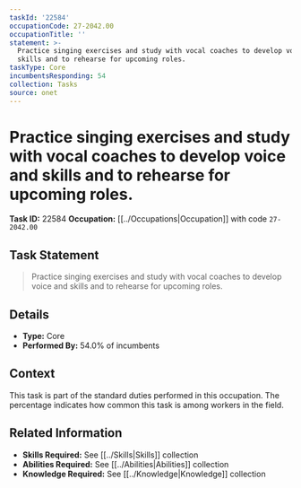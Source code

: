 ```yaml
---
taskId: '22584'
occupationCode: 27-2042.00
occupationTitle: ''
statement: >-
  Practice singing exercises and study with vocal coaches to develop voice and
  skills and to rehearse for upcoming roles.
taskType: Core
incumbentsResponding: 54
collection: Tasks
source: onet
---
```

# Practice singing exercises and study with vocal coaches to develop voice and skills and to rehearse for upcoming roles.

**Task ID:** 22584
**Occupation:** [[../Occupations|Occupation]] with code `27-2042.00`

## Task Statement

> Practice singing exercises and study with vocal coaches to develop voice and skills and to rehearse for upcoming roles.

## Details

- **Type:** Core
- **Performed By:** 54.0% of incumbents

## Context

This task is part of the standard duties performed in this occupation. The percentage indicates how common this task is among workers in the field.

## Related Information

- **Skills Required:** See [[../Skills|Skills]] collection
- **Abilities Required:** See [[../Abilities|Abilities]] collection
- **Knowledge Required:** See [[../Knowledge|Knowledge]] collection

